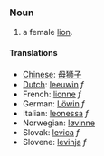 ===Noun===

# a female [[lion]].

====Translations====
*[[Chinese]]: [[母狮子]]
*[[Dutch]]: [[leeuwin]] ''f''
*French: [[lionne]] ''f''
*German: [[Löwin]] ''f''
*Italian: [[leonessa]] ''f''
*Norwegian: [[løvinne]]
*Slovak: [[levica#Slovak|levica]] ''f''
*Slovene: [[levinja]] ''f''